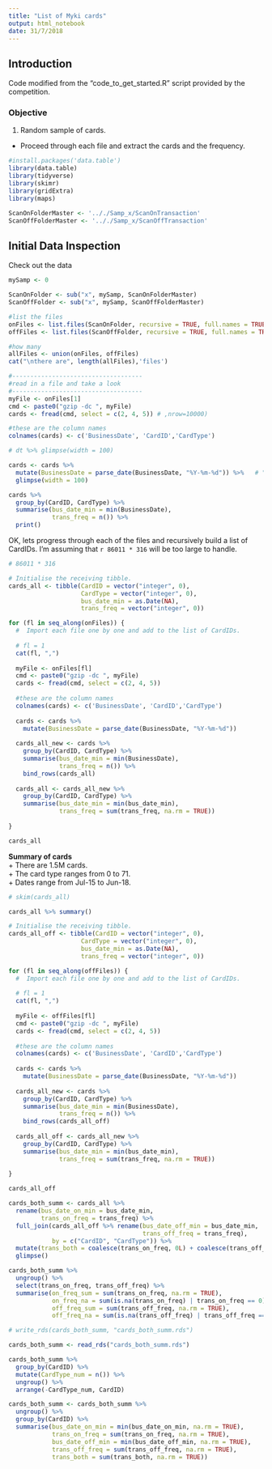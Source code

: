 ```yaml
---
title: "List of Myki cards"
output: html_notebook
date: 31/7/2018
---
```


## Introduction

 Code modified from the "code_to_get_started.R" script provided by the competition.
 
### Objective  
1.  Random sample of cards.
  + Proceed through each file and extract the cards and the frequency.

```r

#install.packages('data.table')
library(data.table)
library(tidyverse)
library(skimr)
library(gridExtra)
library(maps)

ScanOnFolderMaster <- '.././Samp_x/ScanOnTransaction'
ScanOffFolderMaster <- '.././Samp_x/ScanOffTransaction'

```

## Initial Data Inspection
Check out the data
```r
mySamp <- 0

ScanOnFolder <- sub("x", mySamp, ScanOnFolderMaster)
ScanOffFolder <- sub("x", mySamp, ScanOffFolderMaster)

#list the files
onFiles <- list.files(ScanOnFolder, recursive = TRUE, full.names = TRUE)
offFiles <- list.files(ScanOffFolder, recursive = TRUE, full.names = TRUE)

#how many
allFiles <- union(onFiles, offFiles)
cat("\nthere are", length(allFiles),'files')

```

```r
#------------------------------------
#read in a file and take a look
#------------------------------------
myFile <- onFiles[1]
cmd <- paste0("gzip -dc ", myFile)
cards <- fread(cmd, select = c(2, 4, 5)) # ,nrow=10000)

#these are the column names
colnames(cards) <- c('BusinessDate', 'CardID','CardType')

# dt %>% glimpse(width = 100)

cards <- cards %>% 
  mutate(BusinessDate = parse_date(BusinessDate, "%Y-%m-%d")) %>%   # "2015-07-02"
  glimpse(width = 100)

cards %>% 
  group_by(CardID, CardType) %>% 
  summarise(bus_date_min = min(BusinessDate),
            trans_freq = n()) %>%
  print()

```

OK, lets progress through each of the files and recursively build a list of CardIDs.  I'm assuming that `r 86011 * 316` will be too large to handle.  

```r
# 86011 * 316

# Initialise the receiving tibble.
cards_all <- tibble(CardID = vector("integer", 0),
                    CardType = vector("integer", 0),
                    bus_date_min = as.Date(NA),
                    trans_freq = vector("integer", 0))

for (fl in seq_along(onFiles)) {
  #  Import each file one by one and add to the list of CardIDs.
  
  # fl = 1
  cat(fl, ",")
  
  myFile <- onFiles[fl]
  cmd <- paste0("gzip -dc ", myFile)
  cards <- fread(cmd, select = c(2, 4, 5))
  
  #these are the column names
  colnames(cards) <- c('BusinessDate', 'CardID','CardType')
  
  cards <- cards %>% 
    mutate(BusinessDate = parse_date(BusinessDate, "%Y-%m-%d"))
  
  cards_all_new <- cards %>% 
    group_by(CardID, CardType) %>% 
    summarise(bus_date_min = min(BusinessDate),
              trans_freq = n()) %>%
    bind_rows(cards_all)
  
  cards_all <- cards_all_new %>% 
    group_by(CardID, CardType) %>% 
    summarise(bus_date_min = min(bus_date_min),
              trans_freq = sum(trans_freq, na.rm = TRUE))
  
}

cards_all


```

**Summary of cards**  
+ There are 1.5M cards.  
+ The card type ranges from 0 to 71.  
+ Dates range from Jul-15 to Jun-18.

```r
# skim(cards_all)

cards_all %>% summary()
```

```r

# Initialise the receiving tibble.
cards_all_off <- tibble(CardID = vector("integer", 0),
                    CardType = vector("integer", 0),
                    bus_date_min = as.Date(NA),
                    trans_freq = vector("integer", 0))

for (fl in seq_along(offFiles)) {
  #  Import each file one by one and add to the list of CardIDs.
  
  # fl = 1
  cat(fl, ",")
  
  myFile <- offFiles[fl]
  cmd <- paste0("gzip -dc ", myFile)
  cards <- fread(cmd, select = c(2, 4, 5))
  
  #these are the column names
  colnames(cards) <- c('BusinessDate', 'CardID','CardType')
  
  cards <- cards %>% 
    mutate(BusinessDate = parse_date(BusinessDate, "%Y-%m-%d"))
  
  cards_all_new <- cards %>% 
    group_by(CardID, CardType) %>% 
    summarise(bus_date_min = min(BusinessDate),
              trans_freq = n()) %>%
    bind_rows(cards_all_off)
  
  cards_all_off <- cards_all_new %>% 
    group_by(CardID, CardType) %>% 
    summarise(bus_date_min = min(bus_date_min),
              trans_freq = sum(trans_freq, na.rm = TRUE))
  
}

cards_all_off

```

```r
cards_both_summ <- cards_all %>% 
  rename(bus_date_on_min = bus_date_min,
         trans_on_freq = trans_freq) %>% 
  full_join(cards_all_off %>% rename(bus_date_off_min = bus_date_min,
                                     trans_off_freq = trans_freq),
            by = c("CardID", "CardType")) %>% 
  mutate(trans_both = coalesce(trans_on_freq, 0L) + coalesce(trans_off_freq, 0L)) %>% 
  glimpse()
```


```r
cards_both_summ %>% 
  ungroup() %>% 
  select(trans_on_freq, trans_off_freq) %>% 
  summarise(on_freq_sum = sum(trans_on_freq, na.rm = TRUE),
            on_freq_na = sum(is.na(trans_on_freq) | trans_on_freq == 0),
            off_freq_sum = sum(trans_off_freq, na.rm = TRUE),
            off_freq_na = sum(is.na(trans_off_freq) | trans_off_freq == 0))
```

```r
# write_rds(cards_both_summ, "cards_both_summ.rds")

cards_both_summ <- read_rds("cards_both_summ.rds")

```

```r
cards_both_summ %>% 
  group_by(CardID) %>% 
  mutate(CardType_num = n()) %>% 
  ungroup() %>% 
  arrange(-CardType_num, CardID)
```

```r
cards_both_summ <- cards_both_summ %>% 
  ungroup() %>% 
  group_by(CardID) %>% 
  summarise(bus_date_on_min = min(bus_date_on_min, na.rm = TRUE),
            trans_on_freq = sum(trans_on_freq, na.rm = TRUE),
            bus_date_off_min = min(bus_date_off_min, na.rm = TRUE),
            trans_off_freq = sum(trans_off_freq, na.rm = TRUE),
            trans_both = sum(trans_both, na.rm = TRUE))
```


